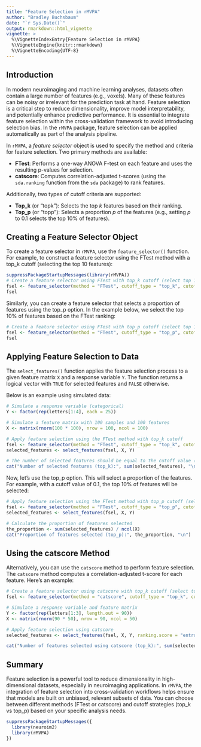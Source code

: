 ```yaml
---
title: "Feature Selection in rMVPA"
author: "Bradley Buchsbaum"
date: "`r Sys.Date()`"
output: rmarkdown::html_vignette
vignette: >
  %\VignetteIndexEntry{Feature Selection in rMVPA}
  %\VignetteEngine{knitr::rmarkdown}
  %\VignetteEncoding{UTF-8}
---
```



## Introduction

In modern neuroimaging and machine learning analyses, datasets often contain a large number of features (e.g., voxels). Many of these features can be noisy or irrelevant for the prediction task at hand. Feature selection is a critical step to reduce dimensionality, improve model interpretability, and potentially enhance predictive performance. It is essential to integrate feature selection within the cross-validation framework to avoid introducing selection bias. In the `rMVPA` package, feature selection can be applied automatically as part of the analysis pipeline.

In `rMVPA`, a *feature selector* object is used to specify the method and criteria for feature selection. Two primary methods are available:

- **FTest**: Performs a one-way ANOVA F-test on each feature and uses the resulting p-values for selection.
- **catscore**: Computes correlation-adjusted t-scores (using the `sda.ranking` function from the `sda` package) to rank features.

Additionally, two types of cutoff criteria are supported:

- **Top_k** (or "topk"): Selects the top *k* features based on their ranking.
- **Top_p** (or "topp"): Selects a proportion *p* of the features (e.g., setting *p* to 0.1 selects the top 10% of features).


## Creating a Feature Selector Object

To create a feature selector in `rMVPA`, use the `feature_selector()` function. For example, to construct a feature selector using the FTest method with a top_k cutoff (selecting the top 10 features):

```r
suppressPackageStartupMessages(library(rMVPA))
# Create a feature selector using FTest with top_k cutoff (select top 10 features)
fsel <- feature_selector(method = "FTest", cutoff_type = "top_k", cutoff_value = 10)
fsel
```

Similarly, you can create a feature selector that selects a proportion of features using the top_p option. In the example below, we select the top 10% of features based on the FTest ranking:

```r
# Create a feature selector using FTest with top_p cutoff (select top 10% of features)
fsel <- feature_selector(method = "FTest", cutoff_type = "top_p", cutoff_value = 0.1)
fsel
```

## Applying Feature Selection to Data

The `select_features()` function applies the feature selection process to a given feature matrix `X` and a response variable `Y`. The function returns a logical vector with `TRUE` for selected features and `FALSE` otherwise.

Below is an example using simulated data:

```r
# Simulate a response variable (categorical)
Y <- factor(rep(letters[1:4], each = 25))

# Simulate a feature matrix with 100 samples and 100 features
X <- matrix(rnorm(100 * 100), nrow = 100, ncol = 100)

# Apply feature selection using the FTest method with top_k cutoff
fsel <- feature_selector(method = "FTest", cutoff_type = "top_k", cutoff_value = 10)
selected_features <- select_features(fsel, X, Y)

# The number of selected features should be equal to the cutoff value (10)
cat("Number of selected features (top_k):", sum(selected_features), "\n")
```

Now, let's use the top_p option. This will select a proportion of the features. For example, with a cutoff value of 0.1, the top 10% of features will be selected:

```r
# Apply feature selection using the FTest method with top_p cutoff (select top 10% of features)
fsel <- feature_selector(method = "FTest", cutoff_type = "top_p", cutoff_value = 0.1)
selected_features <- select_features(fsel, X, Y)

# Calculate the proportion of features selected
the_proportion <- sum(selected_features) / ncol(X)
cat("Proportion of features selected (top_p):", the_proportion, "\n")
```

## Using the catscore Method

Alternatively, you can use the `catscore` method to perform feature selection. The `catscore` method computes a correlation-adjusted t-score for each feature. Here's an example:

```r
# Create a feature selector using catscore with top_k cutoff (select top 10 features)
fsel <- feature_selector(method = "catscore", cutoff_type = "top_k", cutoff_value = 10)

# Simulate a response variable and feature matrix
Y <- factor(rep(letters[1:3], length.out = 90))
X <- matrix(rnorm(90 * 50), nrow = 90, ncol = 50)

# Apply feature selection using catscore
selected_features <- select_features(fsel, X, Y, ranking.score = "entropy")

cat("Number of features selected using catscore (top_k):", sum(selected_features), "\n")
```

## Summary

Feature selection is a powerful tool to reduce dimensionality in high-dimensional datasets, especially in neuroimaging applications. In `rMVPA`, the integration of feature selection into cross-validation workflows helps ensure that models are built on unbiased, relevant subsets of data. You can choose between different methods (FTest or catscore) and cutoff strategies (top_k vs top_p) based on your specific analysis needs.

```r
suppressPackageStartupMessages({
  library(neuroim2)
  library(rMVPA)
})
```


